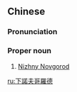 {{also|下诺夫哥罗德}}
==Chinese==
{{zh-forms|s=下诺夫哥罗德|type=15}}

===Pronunciation===
{{zh-pron
|m=Xià Nuòfūgēluódé
|cat=pn
}}

===Proper noun===
{{zh-proper noun}}

# [[Nizhny Novgorod]] {{gloss|large city in Russia}}

[[ru:下諾夫哥羅德]]